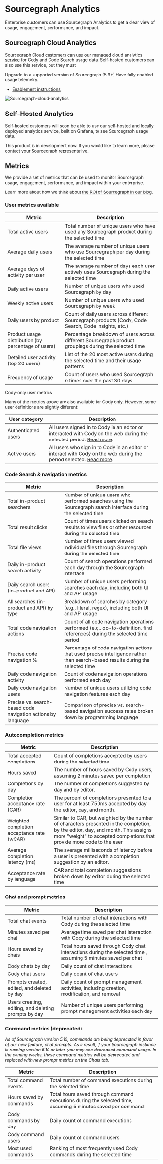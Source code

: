# Sourcegraph Analytics

Enterprise customers can use Sourcegraph Analytics to get a clear view of usage, engagement, performance, and impact.

## Sourcegraph Cloud Analytics

[Sourcegraph Cloud](/cloud) customers can use our managed [cloud analytics service](https://cody-analytics.sourcegraph.com) for Cody and Code Search usage data.
Self-hosted customers can also use this service, but they must

Upgrade to a supported version of Sourcegraph (5.9+)
Have fully enabled usage telemetry.
- [Enablement instructions](/analytics/cloud#enablement)

![Sourcegraph-cloud-analytics](https://storage.googleapis.com/sourcegraph-assets/Docs/Sourcegraph-Analytics-2025-01-28.png)

## Self-Hosted Analytics

Self-hosted customers will soon be able to use our self-hosted and locally deployed analytics service, built on Grafana, to see Sourcegraph usage data.

This product is in development now. If you would like to learn more, please contact your Sourcegraph representative.

## Metrics

We provide a set of metrics that can be used to monitor Sourcegraph usage, engagement, performance, and impact within your enterprise.

Learn more about how we think about [the ROI of Sourcegraph in our blog](https://sourcegraph.com/blog/measuring-the-impact-of-ai-coding-tools).

### User metrics available

|                       Metric                        |                                              Description                                              |
| --------------------------------------------------- | ----------------------------------------------------------------------------------------------------- |
| Total active users                                  | Total number of unique users who have used any Sourcegraph product during the selected time           |
| Average daily users                                 | The average number of unique users who use Sourcegraph per day during the selected time               |
| Average days of activity per user                   | The average number of days each user actively uses Sourcegraph during the selected time               |
| Daily active users                                  | Number of unique users who used Sourcegraph by day                                                    |
| Weekly active users                                 | Number of unique users who used Sourcegraph by week                                                   |
| Daily users by product                              | Count of daily users across different Sourcegraph products (Cody, Code Search, Code Insights, etc.)   |
| Product usage distribution (by percentage of users) | Percentage breakdown of users across different Sourcegraph product groupings during the selected time |
| Detailed user activity (top 20 users)               | List of the 20 most active users during the selected time and their usage patterns                    |
| Frequency of usage                                  | Count of users who used Sourcegraph _n_ times over the past 30 days                                   |

Cody-only user metrics

Many of the metrics above are also available for Cody only. However, some user definitions are slightly different:

|    User category    |                                                                        Description                                                                         |
| ------------------- | ---------------------------------------------------------------------------------------------------------------------------------------------------------- |
| Authenticated users | All users signed in to Cody in an editor or interacted with Cody on the web during the selected period. [Read more](/admin/pricing#authenticated-users).   |
| Active users        | All users who sign in to Cody in an editor or interact with Cody on the web during the period selected. [Read more](/admin/pricing#billable-active-users). |

### Code Search & navigation metrics

|                            Metric                            |                                                          Description                                                           |
| ------------------------------------------------------------ | ------------------------------------------------------------------------------------------------------------------------------ |
| Total in-product searchers                                   | Number of unique users who performed searches using the Sourcegraph search interface during the selected time                  |
| Total result clicks                                          | Count of times users clicked on search results to view files or other resources during the selected time                       |
| Total file views                                             | Number of times users viewed individual files through Sourcegraph during the selected time                                     |
| Daily in-product search activity                             | Count of search operations performed each day through the Sourcegraph interface                                                |
| Daily search users (in-product and API)                      | Number of unique users performing searches each day, including both UI and API usage                                           |
| All searches (in-product and API) by type                    | Breakdown of searches by category (e.g., literal, regex), including both UI and API usage                                      |
| Total code navigation actions                                | Count of all code navigation operations performed (e.g., go-to-definition, find references) during the selected time period    |
| Precise code navigation %                                    | Percentage of code navigation actions that used precise intelligence rather than search-based results during the selected time |
| Daily code navigation activity                               | Count of code navigation operations performed each day                                                                         |
| Daily code navigation users                                  | Number of unique users utilizing code navigation features each day                                                             |
| Precise vs. search-based code navigation actions by language | Comparison of precise vs. search-based navigation success rates broken down by programming language                            |

### Autocompletion metrics

|                   Metric                   |                                                                                                      Description                                                                                                      |
| ------------------------------------------ | --------------------------------------------------------------------------------------------------------------------------------------------------------------------------------------------------------------------- |
| Total accepted completions                 | Count of completions accepted by users during the selected time                                                                                                                                                       |
| Hours saved                                | The number of hours saved by Cody users, assuming 2 minutes saved per completion                                                                                                                                      |
| Completions by day                         | The number of completions suggested by day and by editor.                                                                                                                                                             |
| Completion acceptance rate (CAR)           | The percent of completions presented to a user for at least 750ms accepted by day, the editor, day, and month.                                                                                                        |
| Weighted completion acceptance rate (wCAR) | Similar to CAR, but weighted by the number of characters presented in the completion, by the editor, day, and month. This assigns more "weight" to accepted completions that provide more code to the user|
| Average completion latency (ms)            | The average milliseconds of latency before a user is presented with a completion suggestion by an editor.                                                                                                             |
| Acceptance rate by language                | CAR and total completion suggestions broken down by editor during the selected time                                                                                                                                   |

### Chat and prompt metrics

|                        Metric                        |                                                  Description                                                  |
| ---------------------------------------------------- | ------------------------------------------------------------------------------------------------------------- |
| Total chat events                                    | Total number of chat interactions with Cody during the selected time                                          |
| Minutes saved per chat                               | Average time saved per chat interaction with Cody during the selected time                                    |
| Hours saved by chats                                 | Total hours saved through Cody chat interactions during the selected time , assuming 5 minutes saved per chat |
| Cody chats by day                                    | Daily count of chat interactions                                                                              |
| Cody chat users                                      | Daily count of chat users                                                                                     |
| Prompts created, edited, and deleted by day          | Daily count of prompt management activities, including creation, modification, and removal                    |
| Users creating, editing, and deleting prompts by day | Number of unique users performing prompt management activities each day                                       |

### Command metrics (deprecated)

_As of Sourcegraph version 5.10, commands are being deprecated in favor of our new feature, chat prompts. As a result, if your Sourcegraph instance is running version 5.10 or later, you may see decreased command usage. In the coming weeks, these command metrics will be deprecated and replaced with new prompt metrics on the Chats tab._

|         Metric          |                                                 Description                                                 |
| ----------------------- | ----------------------------------------------------------------------------------------------------------- |
| Total command events    | Total number of command executions during the selected time                                                 |
| Hours saved by commands | Total hours saved through command executions during the selected time, assuming 5 minutes saved per command |
| Cody commands by day    | Daily count of command executions                                                                           |
| Cody command users      | Daily count of command users                                                                                |
| Most used commands      | Ranking of most frequently used Cody commands during the selected time                                      |
